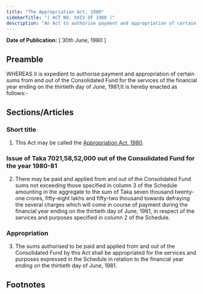 ```yaml
---
title: "The Appropriation Act, 1980"
sidebarTitle: "( ACT NO. XXIV OF 1980 )"
description: "An Act to authorise payment and appropriation of certain sums from and out of the Consolidated Fund for the services of the financial year ending on the thirtieth day of June, 1981."
---
```


**Date of Publication:** [ 30th June, 1980 ]

## Preamble

WHEREAS it is expedient to authorise payment and appropriation of certain sums from and out of the Consolidated Fund for the services of the financial year ending on the thirtieth day of June, 1981;It is hereby enacted as follows:-

## Sections/Articles

### Short title

1. This Act may be called the [Appropriation Act, 1980](/act-605.html "Appropriation Act, 1980").

### Issue of Taka 7021,58,52,000 out of the Consolidated Fund for the year 1980-81

2. There may be paid and applied from and out of the Consolidated Fund sums not exceeding those specified in column 3 of the Schedule amounting in the aggregate to the sum of Taka seven thousand twenty-one crores, fifty-eight lakhs and fifty-two thousand towards defraying the several charges which will come in course of payment during the financial year ending on the thirtieth day of June, 1981, in respect of the services and purposes specified in column 2 of the Schedule.

### Appropriation

3. The sums authorised to be paid and applied from and out of the Consolidated Fund by this Act shall be appropriated for the services and purposes expressed in the Schedule in relation to the financial year ending on the thirtieth day of June, 1981.

## Footnotes
